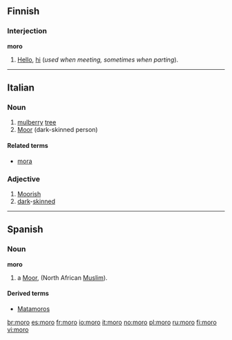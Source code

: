 ==Finnish==

===Interjection===
'''moro'''

# {{colloquial|lang=fi}} [[Hello]], [[hi]] (''used when meeting, sometimes when parting'').

----

==Italian==

===Noun===
{{it-noun|mor|m|o|i}}

# [[mulberry]] [[tree]]
# [[Moor]] (dark-skinned person)

====Related terms====
* [[mora]]

===Adjective===
{{it-adj|mor}}

# [[Moorish]]
# [[dark]]-[[skinned]]

----

==Spanish==

===Noun===
'''moro'''

# a [[Moor]], (North African [[Muslim]]).

====Derived terms====
*[[Matamoros]]

[[br:moro]]
[[es:moro]]
[[fr:moro]]
[[io:moro]]
[[it:moro]]
[[no:moro]]
[[pl:moro]]
[[ru:moro]]
[[fi:moro]]
[[vi:moro]]